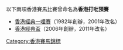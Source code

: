 以下兩項香港賽馬比賽曾命名為'''香港打吡預賽'''

*[[香港經典一哩賽|香港經典一哩賽]]（1982年創辦，2001年改名）
*[[香港經典盃|香港經典盃]]（2006年創辦，2011年改名）

{{disambig|cat=六字消歧義}}

[[Category:香港賽馬錦標|Category:香港賽馬錦標]]